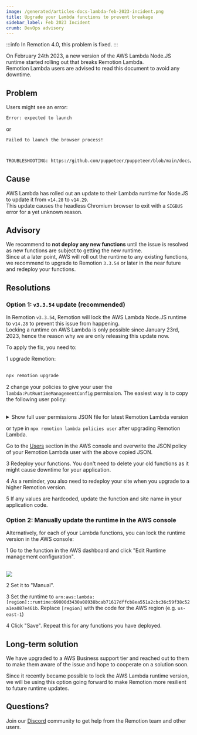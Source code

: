 ```yaml
---
image: /generated/articles-docs-lambda-feb-2023-incident.png
title: Upgrade your Lambda functions to prevent breakage
sidebar_label: Feb 2023 Incident
crumb: DevOps advisory
---
```



:::info
In Remotion 4.0, this problem is fixed.
:::

On February 24th 2023, a new version of the AWS Lambda Node.JS runtime started rolling out that breaks Remotion Lambda.  
Remotion Lambda users are advised to read this document to avoid any downtime.

## Problem

Users might see an error:

```bash
Error: expected to launch
```

or

```bash
Failed to launch the browser process!



TROUBLESHOOTING: https://github.com/puppeteer/puppeteer/blob/main/docs/troubleshooting.md
```

## Cause

AWS Lambda has rolled out an update to their Lambda runtime for Node.JS to update it from `v14.28` to `v14.29`.  
This update causes the headless Chromium browser to exit with a `SIGBUS` error for a yet unknown reason.

## Advisory

We recommend to **not deploy any new functions** until the issue is resolved as new functions are subject to getting the new runtime.  
Since at a later point, AWS will roll out the runtime to any existing functions, we recommend to upgrade to Remotion `3.3.54` or later in the near future and redeploy your functions.

## Resolutions

### Option 1: `v3.3.54` update (recommended)

In Remotion `v3.3.54`, Remotion will lock the AWS Lambda Node.JS runtime to `v14.28` to prevent this issue from happening.  
Locking a runtime on AWS Lambda is only possible since January 23rd, 2023, hence the reason why we are only releasing this update now.

To apply the fix, you need to:

<Step>1</Step> upgrade Remotion: <br/><br/>

```bash
npx remotion upgrade
```

<Step>2</Step> change your policies to give your user the <code>lambda:PutRuntimeManagementConfig</code> permission. The easiest way is to copy the following user policy: <br/><br/>

<details>
<summary>Show full user permissions JSON file for latest Remotion Lambda version
</summary>
<UserPolicy />
</details>

or type in `npx remotion lambda policies user` after upgrading Remotion Lambda.

Go to the [Users](https://us-east-1.console.aws.amazon.com/iamv2/home?region=us-east-1#/users) section in the AWS console and overwrite the JSON policy of your Remotion Lambda user with the above copied JSON.

<Step>3</Step> Redeploy your functions. You don't need to delete your old functions as it might cause downtime for your application. <br/>

<Step>4</Step> As a reminder, you also need to redeploy your site when you upgrade to a higher Remotion version. <br/>

<Step>5</Step> If any values are hardcoded, update the function and site name in your application code.

### Option 2: Manually update the runtime in the AWS console

Alternatively, for each of your Lambda functions, you can lock the runtime version in the AWS console:

<Step>1</Step> Go to the function in the AWS dashboard and click "Edit Runtime management configuration".<br/><br/>

<img src="/img/runtimesettings.png" />

<Step>2</Step> Set it to "Manual". <br/>

<Step>3</Step> Set the runtime to <code>arn:aws:lambda:[region]::runtime:69000d3430a08938bcab71617dffcb8ea551a2cbc36c59f38c52a1ea087e461b</code>. Replace <code>[region]</code> with the code for the AWS region (e.g. <code>us-east-1</code>) <br/>

<Step>4</Step> Click "Save". Repeat this for any functions you have deployed.

## Long-term solution

We have upgraded to a AWS Business support tier and reached out to them to make them aware of the issue and hope to cooperate on a solution soon.

Since it recently became possible to lock the AWS Lambda runtime version, we will be using this option going forward to make Remotion more resilient to future runtime updates.

## Questions?

Join our [Discord](https://remotion.dev/discord) community to get help from the Remotion team and other users.
